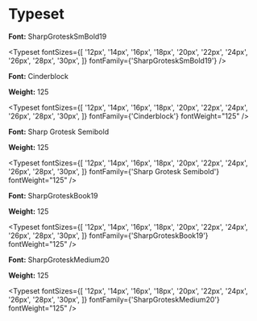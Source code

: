 
<Meta title="Styleguide/Typeset" />

# Typeset

**Font:** SharpGroteskSmBold19

<Typeset
  fontSizes={[
    '12px',
    '14px',
    '16px',
    '18px',
    '20px',
    '22px',
    '24px',
    '26px',
    '28px',
    '30px',
  ]}
  fontFamily={'SharpGroteskSmBold19'}
/>

**Font:** Cinderblock

**Weight:** 125

<Typeset
  fontSizes={[
    '12px',
    '14px',
    '16px',
    '18px',
    '20px',
    '22px',
    '24px',
    '26px',
    '28px',
    '30px',
  ]}
  fontFamily={'Cinderblock'}
  fontWeight="125"
/>

**Font:** Sharp Grotesk Semibold

**Weight:** 125

<Typeset
  fontSizes={[
    '12px',
    '14px',
    '16px',
    '18px',
    '20px',
    '22px',
    '24px',
    '26px',
    '28px',
    '30px',
  ]}
  fontFamily={'Sharp Grotesk Semibold'}
  fontWeight="125"
/>

**Font:** SharpGroteskBook19

**Weight:** 125

<Typeset
  fontSizes={[
    '12px',
    '14px',
    '16px',
    '18px',
    '20px',
    '22px',
    '24px',
    '26px',
    '28px',
    '30px',
  ]}
  fontFamily={'SharpGroteskBook19'}
  fontWeight="125"
/>

**Font:** SharpGroteskMedium20

**Weight:** 125

<Typeset
  fontSizes={[
    '12px',
    '14px',
    '16px',
    '18px',
    '20px',
    '22px',
    '24px',
    '26px',
    '28px',
    '30px',
  ]}
  fontFamily={'SharpGroteskMedium20'}
  fontWeight="125"
/>
